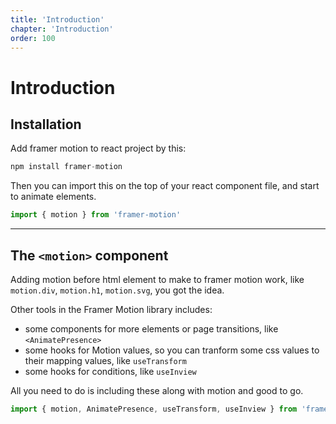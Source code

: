 ```yaml
---
title: 'Introduction'
chapter: 'Introduction'
order: 100
---
```


# Introduction

## Installation

Add framer motion to react project by this:

```js
npm install framer-motion
```

Then you can import this on the top of your react component file, and start to animate elements.

```js
import { motion } from 'framer-motion'
```

---

## The `<motion>` component

Adding motion before html element to make to framer motion work, like `motion.div`, `motion.h1`, `motion.svg`, you got the idea.

Other tools in the Framer Motion library includes:

-   some components for more elements or page transitions, like `<AnimatePresence>`
-   some hooks for Motion values, so you can tranform some css values to their mapping values, like `useTransform`
-   some hooks for conditions, like `useInview`

All you need to do is including these along with motion and good to go.

```js
import { motion, AnimatePresence, useTransform, useInview } from 'framer-motion'
```
